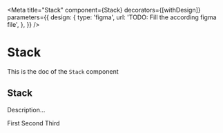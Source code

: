 <!--- Stack.stories.mdx --->


<Meta
  title="Stack"
  component={Stack}
  decorators={[withDesign]}
  parameters={{
    design: {
      type: 'figma',
      url: 'TODO: Fill the according figma file',
    },
  }}
/>

# Stack

This is the doc of the `Stack` component

## Stack

Description...

<Canvas>
  <Story name="base">
    <Stack size={4}>
      <Box background="primary100" padding={4}>
        First
      </Box>
      <Box background="primary100" padding={4}>
        Second
      </Box>
      <Box background="primary100" padding={4}>
        Third
      </Box>
    </Stack>
  </Story>
</Canvas>
